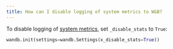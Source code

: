 ```yaml
---
title: How can I disable logging of system metrics to W&B?
---
```


To disable logging of [system metrics](/ref/system-metrics.md), set `_disable_stats` to `True`:

```python
wandb.init(settings=wandb.Settings(x_disable_stats=True))
```
